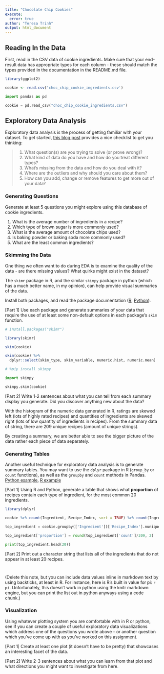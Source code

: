 ```yaml
---
title: "Chocolate Chip Cookies"
execute:
  error: true
author: "Teresa Trinh"
output: html_document
---
```


## Reading In the Data

First, read in the CSV data of cookie ingredients.
Make sure that your end-result data has appropriate types for each column - these should match the types provided in the documentation in the README.md file.

```r

library(ggplot2)

cookie <- read.csv('choc_chip_cookie_ingredients.csv')

```

```python
import pandas as pd

cookie = pd.read_csv("choc_chip_cookie_ingredients.csv")

```


## Exploratory Data Analysis

Exploratory data analysis is the process of getting familiar with your dataset. To get started, [this blog post](https://www.mrdbourke.com/a-gentle-introduction-to-exploratory-data-analysis/) provides a nice checklist to get you thinking:

> 1.  What question(s) are you trying to solve (or prove wrong)?
> 2.  What kind of data do you have and how do you treat different types?
> 3.  What's missing from the data and how do you deal with it?
> 4.  Where are the outliers and why should you care about them?
> 5.  How can you add, change or remove features to get more out of your data?

### Generating Questions

Generate at least 5 questions you might explore using this database of cookie ingredients.

1. What is the average number of ingredients in a recipe?
2. Which type of brown sugar is more commonly used? 
3. What is the average amount of chocolate chips used?
4. Is baking powder or baking soda more commonly used?
5. What are the least common ingredients?


### Skimming the Data

One thing we often want to do during EDA is to examine the quality of the data - are there missing values? What quirks might exist in the dataset?

The `skimr` package in R, and the similar `skimpy` package in python (which has a much better name, in my opinion), can help provide visual summaries of the data. 

Install both packages, and read the package documentation ([R](https://cran.r-project.org/web/packages/skimr/vignettes/skimr.html), [Python](https://pypi.org/project/skimpy/)).

[Part 1] Use each package and generate summaries of your data that require the use of at least some non-default options in each package's `skim` function.


```r
# install.packages("skimr")

library(skimr)

skim(cookie)

skim(cookie) %>%
  dplyr::select(skim_type, skim_variable, numeric.hist, numeric.mean)

```

```python

# %pip install skimpy

import skimpy

skimpy.skim(cookie)

```

[Part 2] Write 1-2 sentences about what you can tell from each summary display you generate. Did you discover anything new about the data?

With the histogram of the numeric data generated in R, ratings are skewed left (lots of highly rated recipes) and quantities of ingredients are skewed right (lots of low quantity of ingredients in recipes). From the summary data of string, there are 209 unique recipes (amount of unique strings). 

By creating a summary, we are better able to see the bigger picture of the data rather each piece of data separately. 


### Generating Tables

Another useful technique for exploratory data analysis is to generate summary tables. 
You may want to use the `dplyr` package in R (`group_by` or `count` functions), as well as the `groupby` and `count` methods in Pandas. [Python example](https://sparkbyexamples.com/pandas/pandas-groupby-count-examples/), [R example](https://dplyr.tidyverse.org/reference/count.html)

[Part 1] Using R and Python, generate a table that shows what **proportion** of recipes contain each type of ingredient, for the most common 20 ingredients.

```r
library(dplyr)

cookie %>% count(Ingredient, Recipe_Index, sort = TRUE) %>% count(Ingredient, sort = TRUE) %>% mutate(proportion = round((n/209), digits = 2)) %>% head(20)

```

```python

top_ingredient = cookie.groupby(['Ingredient'])['Recipe_Index'].nunique().sort_values(ascending = False).reset_index(name = 'count')

top_ingredient['proportion'] = round(top_ingredient['count']/209, 2)

print(top_ingredient.head(20))

```

[Part 2] Print out a character string that lists all of the ingredients that do not appear in at least 20 recipes.

```r


```

```python


```


(Delete this note, but you can include data values inline in markdown text by using backticks, at least in R. For instance, here is R's built in value for pi: `r pi`. Unfortunately, this doesn't work in python using the knitr markdown engine, but you can print the list out in python anyways using a code chunk.)

### Visualization

Using whatever plotting system you are comfortable with in R or python, see if you can create a couple of useful exploratory data visualizations which address one of the questions you wrote above - or another question which you've come up with as you've worked on this assignment.

[Part 1] Create at least one plot (it doesn't have to be pretty) that showcases an interesting facet of the data.

[Part 2] Write 2-3 sentences about what you can learn from that plot and what directions you might want to investigate from here.
